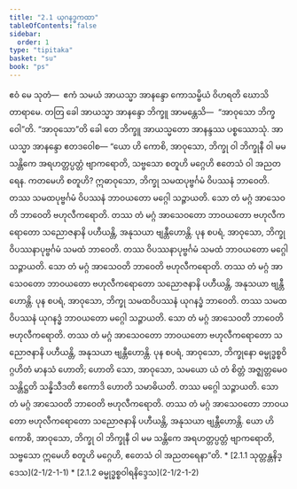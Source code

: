 ```yaml
---
title: "2.1 ယုဂနဒ္ဓကထာ"
tableOfContents: false
sidebar:
  order: 1
type: "tipitaka"
basket: "su"
book: "ps"
---
```



<DynamicBreadcrumb />

<Division number="1" book="ps" e="ch" v="26" p="5">

<Paragraph number="1329" book="ps">
ဧဝံ မေ သုတံ—  ဧကံ သမယံ အာယသ္မာ အာနန္ဒော ကောသမ္ဗိယံ ဝိဟရတိ ဃောသိတာရာမေ. တတြ ခေါ အာယသ္မာ အာနန္ဒော ဘိက္ခူ အာမန္တေသိ—  “အာဝုသော ဘိက္ခဝေါ”တိ. “အာဝုသော”တိ ခေါ တေ ဘိက္ခူ အာယသ္မတော အာနန္ဒဿ ပစ္စဿောသုံ. အာယသ္မာ အာနန္ဒော ဧတဒဝေါစ—


</Paragraph>

<Paragraph number="1330" book="ps">
“ယော ဟိ ကောစိ, အာဝုသော, ဘိက္ခု ဝါ ဘိက္ခုနီ ဝါ မမ သန္တိကေ အရဟတ္တပ္ပတ္တံ ဗျာကရောတိ, သဗ္ဗသော စတူဟိ မဂ္ဂေဟိ ဧတေသံ ဝါ အညတရေန. ကတမေဟိ စတူဟိ?


</Paragraph>

<Paragraph number="1331" book="ps">
ဣဓာဝုသော, ဘိက္ခု သမထပုဗ္ဗင်္ဂမံ ဝိပဿနံ ဘာဝေတိ. တဿ သမထပုဗ္ဗင်္ဂမံ ဝိပဿနံ ဘာဝယတော မဂ္ဂေါ သဉ္ဇာယတိ. သော တံ မဂ္ဂံ အာသေဝတိ ဘာဝေတိ ဗဟုလီကရောတိ. တဿ တံ မဂ္ဂံ အာသေဝတော ဘာဝယတော ဗဟုလီကရောတော သညောဇနာနိ ပဟီယန္တိ, အနုသယာ ဗျန္တီဟောန္တိ.


</Paragraph>

<Paragraph number="1332" book="ps">
ပုန စပရံ, အာဝုသော, ဘိက္ခု ဝိပဿနာပုဗ္ဗင်္ဂမံ သမထံ ဘာဝေတိ. တဿ ဝိပဿနာပုဗ္ဗင်္ဂမံ သမထံ ဘာဝယတော မဂ္ဂေါ သဉ္ဇာယတိ. သော တံ မဂ္ဂံ အာသေဝတိ ဘာဝေတိ ဗဟုလီကရောတိ. တဿ တံ မဂ္ဂံ အာသေဝတော ဘာဝယတော ဗဟုလီကရောတော သညောဇနာနိ ပဟီယန္တိ, အနုသယာ ဗျန္တီဟောန္တိ.


</Paragraph>

<Paragraph number="1333" book="ps">
ပုန စပရံ, အာဝုသော, ဘိက္ခု သမထဝိပဿနံ ယုဂနဒ္ဓံ ဘာဝေတိ. တဿ သမထဝိပဿနံ ယုဂနဒ္ဓံ ဘာဝယတော မဂ္ဂေါ သဉ္ဇာယတိ. သော တံ မဂ္ဂံ အာသေဝတိ ဘာဝေတိ ဗဟုလီကရောတိ. တဿ တံ မဂ္ဂံ အာသေဝတော ဘာဝယတော ဗဟုလီကရောတော သညောဇနာနိ ပဟီယန္တိ, အနုသယာ ဗျန္တီဟောန္တိ.


</Paragraph>

<Paragraph number="1334" book="ps">
ပုန စပရံ, အာဝုသော, ဘိက္ခုနော ဓမ္မုဒ္ဓစ္စဝိဂ္ဂဟိတံ မာနသံ ဟောတိ; ဟောတိ သော, အာဝုသော, သမယော ယံ တံ စိတ္တံ အဇ္ဈတ္တမေဝ သန္တိဋ္ဌတိ သန္နိသီဒတိ ဧကောဒိ ဟောတိ သမာဓိယတိ. တဿ မဂ္ဂေါ သဉ္ဇာယတိ. သော တံ မဂ္ဂံ အာသေဝတိ ဘာဝေတိ ဗဟုလီကရောတိ. တဿ တံ မဂ္ဂံ အာသေဝတော ဘာဝယတော ဗဟုလီကရောတော သညောဇနာနိ ပဟီယန္တိ, အနုသယာ ဗျန္တီဟောန္တိ.


</Paragraph>

<Paragraph number="1335" book="ps">
ယော ဟိ ကောစိ, အာဝုသော, ဘိက္ခု ဝါ ဘိက္ခုနီ ဝါ မမ သန္တိကေ အရဟတ္တပ္ပတ္တံ ဗျာကရောတိ, သဗ္ဗသော ဣမေဟိ စတူဟိ မဂ္ဂေဟိ, ဧတေသံ ဝါ အညတရေနာ”တိ.

</Paragraph>
</Division>

<TableOfContents book="ps" section="2.1">
* [2.1.1 သုတ္တန္တနိဒ္ဒေသ](2-1/2-1-1)
* [2.1.2 ဓမ္မုဒ္ဓစ္စဝါရနိဒ္ဒေသ](2-1/2-1-2)
</TableOfContents>